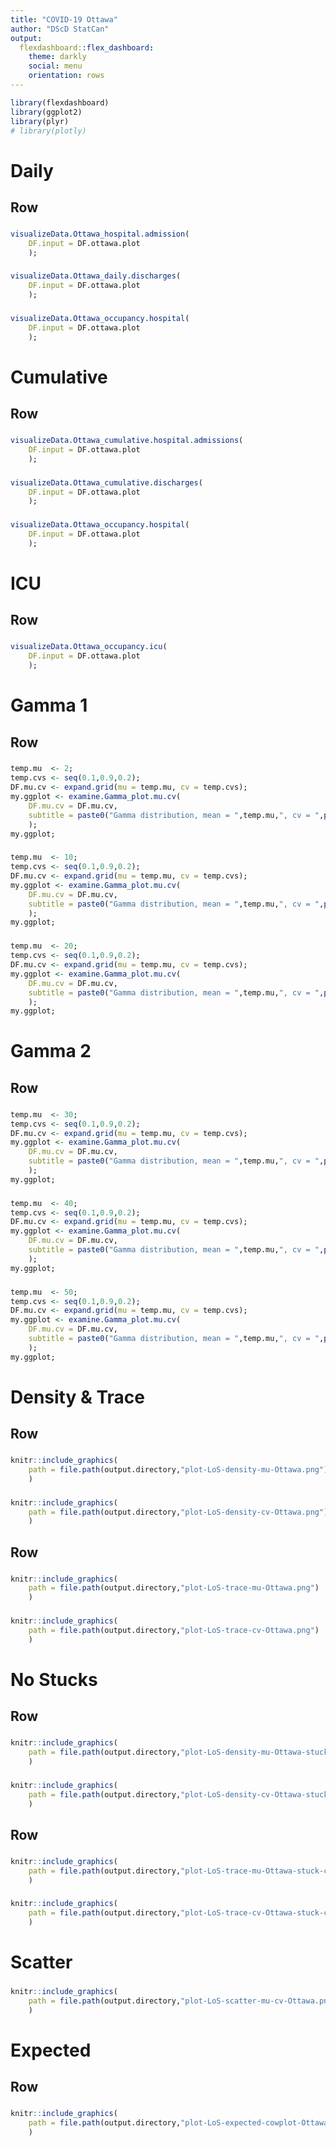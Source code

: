 ```yaml
---
title: "COVID-19 Ottawa"
author: "DScD StatCan"
output:
  flexdashboard::flex_dashboard:
    theme: darkly
    social: menu
    orientation: rows
---
```


```r
library(flexdashboard)
library(ggplot2)
library(plyr)
# library(plotly)
```

Daily
=======================================================================

Row
-----------------------------------------------------------------------

###

```r
visualizeData.Ottawa_hospital.admission(
    DF.input = DF.ottawa.plot
    );
```

###

```r
visualizeData.Ottawa_daily.discharges(
    DF.input = DF.ottawa.plot
    );
```

###

```r
visualizeData.Ottawa_occupancy.hospital(
    DF.input = DF.ottawa.plot
    );
```

Cumulative
=======================================================================

Row
-----------------------------------------------------------------------

###

```r
visualizeData.Ottawa_cumulative.hospital.admissions(
    DF.input = DF.ottawa.plot
    );
```

###

```r
visualizeData.Ottawa_cumulative.discharges(
    DF.input = DF.ottawa.plot
    );
```

###

```r
visualizeData.Ottawa_occupancy.hospital(
    DF.input = DF.ottawa.plot
    );
```

ICU
=======================================================================

Row
-----------------------------------------------------------------------

###

```r
visualizeData.Ottawa_occupancy.icu(
    DF.input = DF.ottawa.plot
    );
```

Gamma 1
=======================================================================

Row
-----------------------------------------------------------------------

###

```r
temp.mu  <- 2;
temp.cvs <- seq(0.1,0.9,0.2);
DF.mu.cv <- expand.grid(mu = temp.mu, cv = temp.cvs);
my.ggplot <- examine.Gamma_plot.mu.cv(
    DF.mu.cv = DF.mu.cv,
    subtitle = paste0("Gamma distribution, mean = ",temp.mu,", cv = ",paste(temp.cvs,collapse=", "))
    );
my.ggplot;
```

###

```r
temp.mu  <- 10;
temp.cvs <- seq(0.1,0.9,0.2);
DF.mu.cv <- expand.grid(mu = temp.mu, cv = temp.cvs);
my.ggplot <- examine.Gamma_plot.mu.cv(
    DF.mu.cv = DF.mu.cv,
    subtitle = paste0("Gamma distribution, mean = ",temp.mu,", cv = ",paste(temp.cvs,collapse=", "))
    );
my.ggplot;
```

###

```r
temp.mu  <- 20;
temp.cvs <- seq(0.1,0.9,0.2);
DF.mu.cv <- expand.grid(mu = temp.mu, cv = temp.cvs);
my.ggplot <- examine.Gamma_plot.mu.cv(
    DF.mu.cv = DF.mu.cv,
    subtitle = paste0("Gamma distribution, mean = ",temp.mu,", cv = ",paste(temp.cvs,collapse=", "))
    );
my.ggplot;
```

Gamma 2
=======================================================================

Row
-----------------------------------------------------------------------

###

```r
temp.mu  <- 30;
temp.cvs <- seq(0.1,0.9,0.2);
DF.mu.cv <- expand.grid(mu = temp.mu, cv = temp.cvs);
my.ggplot <- examine.Gamma_plot.mu.cv(
    DF.mu.cv = DF.mu.cv,
    subtitle = paste0("Gamma distribution, mean = ",temp.mu,", cv = ",paste(temp.cvs,collapse=", "))
    );
my.ggplot;
```

###

```r
temp.mu  <- 40;
temp.cvs <- seq(0.1,0.9,0.2);
DF.mu.cv <- expand.grid(mu = temp.mu, cv = temp.cvs);
my.ggplot <- examine.Gamma_plot.mu.cv(
    DF.mu.cv = DF.mu.cv,
    subtitle = paste0("Gamma distribution, mean = ",temp.mu,", cv = ",paste(temp.cvs,collapse=", "))
    );
my.ggplot;
```

###

```r
temp.mu  <- 50;
temp.cvs <- seq(0.1,0.9,0.2);
DF.mu.cv <- expand.grid(mu = temp.mu, cv = temp.cvs);
my.ggplot <- examine.Gamma_plot.mu.cv(
    DF.mu.cv = DF.mu.cv,
    subtitle = paste0("Gamma distribution, mean = ",temp.mu,", cv = ",paste(temp.cvs,collapse=", "))
    );
my.ggplot;
```

Density & Trace
=======================================================================

Row
-----------------------------------------------------------------------

###

```r
knitr::include_graphics(
    path = file.path(output.directory,"plot-LoS-density-mu-Ottawa.png")
    )
```

###

```r
knitr::include_graphics(
    path = file.path(output.directory,"plot-LoS-density-cv-Ottawa.png")
    )
```

Row
-----------------------------------------------------------------------

###

```r
knitr::include_graphics(
    path = file.path(output.directory,"plot-LoS-trace-mu-Ottawa.png")
    )
```

###

```r
knitr::include_graphics(
    path = file.path(output.directory,"plot-LoS-trace-cv-Ottawa.png")
    )
```

No Stucks
=======================================================================

Row
-----------------------------------------------------------------------

###

```r
knitr::include_graphics(
    path = file.path(output.directory,"plot-LoS-density-mu-Ottawa-stuck-chains-removed.png")
    )
```

###

```r
knitr::include_graphics(
    path = file.path(output.directory,"plot-LoS-density-cv-Ottawa-stuck-chains-removed.png")
    )
```

Row
-----------------------------------------------------------------------

###

```r
knitr::include_graphics(
    path = file.path(output.directory,"plot-LoS-trace-mu-Ottawa-stuck-chains-removed.png")
    )
```

###

```r
knitr::include_graphics(
    path = file.path(output.directory,"plot-LoS-trace-cv-Ottawa-stuck-chains-removed.png")
    )
```

Scatter
=======================================================================

###

```r
knitr::include_graphics(
    path = file.path(output.directory,"plot-LoS-scatter-mu-cv-Ottawa.png")
    )
```

Expected
=======================================================================

Row
-----------------------------------------------------------------------

###

```r
knitr::include_graphics(
    path = file.path(output.directory,"plot-LoS-expected-cowplot-Ottawa.png")
    )
```
